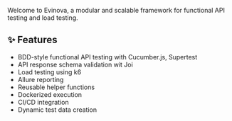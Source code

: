 Welcome to Evinova, a modular and scalable framework for functional API testing and load testing.

## ✨ Features

- BDD-style functional API testing with Cucumber.js, Supertest
- API response schema validation wit Joi
- Load testing using k6
- Allure reporting
- Reusable helper functions
- Dockerized execution
- CI/CD integration
- Dynamic test data creation